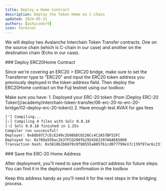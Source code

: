 ```yaml
---
title: Deploy a Home Contract
description: Deploy the Token Home on C-chain
updated: 2024-05-31
authors: [ashucoder9]
icon: Terminal
---
```


We will deploy two Avalanche Interchain Token Transfer contracts. One on the source chain (which is C-chain in our case) and another on the destination chain (Echo in our case).

<Steps>
<Step>
### Deploy ERC20Home Contract

Since we're covering an ERC20 > ERC20 bridge, make sure to set the Transferrer type to "ERC20" and input the ERC20 token address you previously deployed in the token address field. Then deploy the ERC20Home contract on the Fuji testnet using our toolbox:

<Callout>
Make sure you have:
1. Deployed your ERC-20 token (from [Deploy ERC-20 Token](/academy/interchain-token-transfer/06-erc-20-to-erc-20-bridge/02-deploy-erc-20-token))
2. Have enough test AVAX for gas fees
</Callout>

<ToolboxMdxWrapper enforceChainId={43113}>
    <DeployTokenHome />
</ToolboxMdxWrapper>

```bash
[⠊] Compiling...
[⠆] Compiling 4 files with Solc 0.8.18
[⠰] Solc 0.8.18 finished in 1.25s
Compiler run successful!
Deployer: 0x8db97C7cEcE249c2b98bDC0226Cc4C2A57BF52FC
Deployed to: 0x789a5FDac2b37FCD290fb2924382297A6AE65860
Transaction hash: 0x5818b2b6870c0f88555a885f61cd077799e17c139f97ac6c23195d79204f0b51
```
</Step>

<Step>
### Save the ERC-20 Home Address

After deployment, you'll need to save the contract address for future steps. You can find it in the deployment confirmation in the toolbox

<Callout title="Note" type="info">
Keep this address handy as you'll need it for the next steps in the bridging process.
</Callout>
</Step>
</Steps>
